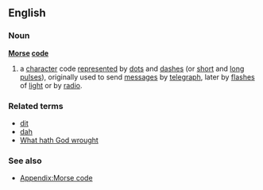 ==English==
===Noun===
'''[[Morse]] [[code]]'''
{{wikipedia}}
#a [[character]] code [[represented]] by [[dot]]s and [[dash]]es (or [[short]] and [[long]] [[pulse]]s), originally used to send [[message]]s by [[telegraph]], later by [[flash]]es of [[light]] or by [[radio]].
===Related terms===
*[[dit]]
*[[dah]]
*[[What hath God wrought]]

===See also===
*[[Appendix:Morse code]]